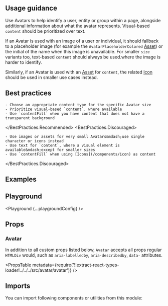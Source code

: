 


<Layout title="Avatar" description="Avatars are used to visually represent the identity of a user, group or entity.">

## Usage guidance

Use Avatars to help identify a user, entity or group within a page, alongside additional information about what the avatar represents. Visual-based `content` should be prioritized over text.

If an Avatar is used with an image of a user or individual, it should fallback to a placeholder image (for example the `AvatarPlaceholderColored` [Asset](http://localhost:3000/components/asset/#other-assets)) or the initial of the name when this image is unavailable. For smaller `size` variants too, text-based `content` should always be used.where the image is harder to identify.

Similarly, if an Avatar is used with an [Asset](/components/asset) for `content`, the related [Icon](/components/icon) should be used in smaller use cases instead.

## Best practices

<BestPractices>
  <BestPractices.Recommended>

    - Choose an appropriate content type for the specific Avatar size
    - Prioritize visual-based `content`, where available
    - Use `contentFill` when you have content that does not have a transparent background

  </BestPractices.Recommended>
  <BestPractices.Discouraged>

    - Use images or assets for very small Avatars&mdash;use single character or icons instead
    - Use text for `content`, where a visual element is available&mdash;except for smaller sizes
    - Use `contentFill` when using [Icons](/components/icon) as content

  </BestPractices.Discouraged>
</BestPractices>

## Examples

<Example title="Basic usage" path="avatar/basic-usage">
  <BasicUsage />
</Example>

<Example title="Variants" path="avatar/variants">
  <Variants />
</Example>

<Example title="Sizes" path="avatar/sizes">
  <Sizes />
</Example>

<Example title="Fill whole avatar space" path="avatar/content-fill">
  <ContentFill />
</Example>

## Playground

<Playground {...playgroundConfig} />

## Props

### Avatar

In addition to all custom props listed below, `Avatar` accepts all props regular `HTMLDiv` would, such as `aria-labelledby`, `aria-describedby`, `data-` attributes.

<PropsTable
  metadata={require('!!extract-react-types-loader!../../../src/avatar/avatar')}
/>

## Imports

You can import following components or utilities from this module:

<Imports module={AvatarExports} path="@datacamp/waffles/avatar" />

</Layout>
